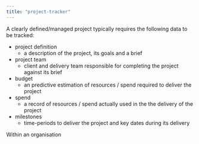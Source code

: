 ```yaml
---
title: "project-tracker"
---
```


A clearly defined/managed project typically requires the following data to be tracked: 

- project definition
  - a description of the project, its goals and a brief
- project team
  - client and delivery team responsible for completing the project against its brief
- budget
  - an predictive estimation of resources / spend required to deliver the project
- spend
  - a record of resources / spend actually used in the the delivery of the project
- milestones
  - time-periods to deliver the project and key dates during its delivery

Within an organisation 